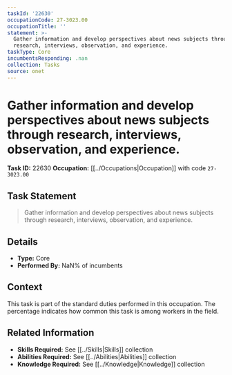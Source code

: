 ```yaml
---
taskId: '22630'
occupationCode: 27-3023.00
occupationTitle: ''
statement: >-
  Gather information and develop perspectives about news subjects through
  research, interviews, observation, and experience.
taskType: Core
incumbentsResponding: .nan
collection: Tasks
source: onet
---
```

# Gather information and develop perspectives about news subjects through research, interviews, observation, and experience.

**Task ID:** 22630
**Occupation:** [[../Occupations|Occupation]] with code `27-3023.00`

## Task Statement

> Gather information and develop perspectives about news subjects through research, interviews, observation, and experience.

## Details

- **Type:** Core
- **Performed By:** NaN% of incumbents

## Context

This task is part of the standard duties performed in this occupation. The percentage indicates how common this task is among workers in the field.

## Related Information

- **Skills Required:** See [[../Skills|Skills]] collection
- **Abilities Required:** See [[../Abilities|Abilities]] collection
- **Knowledge Required:** See [[../Knowledge|Knowledge]] collection
